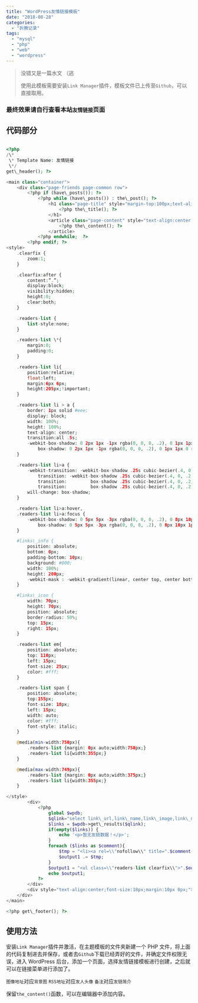 ```yaml
---
title: "WordPress友情链接模板"
date: "2018-08-28"
categories:
  - "折腾记录"
tags:
  - "mysql"
  - "php"
  - "web"
  - "wordpress"
---
```


> 没错又是一篇水文 （逃
>
> 使用此模板需要安装`Link Manager`插件，模板文件已上传至`Github`，可以直接取用。

### 最终效果请自行查看本站`友情链接`页面

## 代码部分

```php

<?php
/\*
 \* Template Name: 友情链接
 \*/
get\_header(); ?>

<main class="container">
	<div class="page-friends page-common row">
		<?php if (have\_posts()): ?>
			<?php while (have\_posts()) : the\_post(); ?>
				<h1 class="page-title" style="margin-top:100px;text-align:center;font-size:37px;font-style:italic">
                    <?php the\_title(); ?>
                </h1>
				<article class="page-content" style="text-align:center;">
					<?php the\_content(); ?>
				</article>
			<?php endwhile;  ?>
		<?php endif; ?>
<style>
    .clearfix {
        zoom:1;
    }

    .clearfix:after {
        content:”.”;
        display:block;
        visibility:hidden;
        height:0;
        clear:both;
    }

    .readers-list {
        list-style:none;
    }

    .readers-list \*{
        margin:0;
        padding:0;
    }

    .readers-list li{
        position:relative;
        float:left;
        margin:6px 6px;
        height:205px;!important;
    }

    .readers-list li > a {
        border: 1px solid #eee;
        display: block;
        width: 100%;
        height: 100%;
        text-align: center;
        transition:all .5s;
        -webkit-box-shadow: 0 2px 1px -1px rgba(0, 0, 0, .2), 0 1px 1px 0 rgba(0, 0, 0, .14), 0 1px 3px 0 rgba(0, 0, 0, .12);
            box-shadow: 0 2px 1px -1px rgba(0, 0, 0, .2), 0 1px 1px 0 rgba(0, 0, 0, .14), 0 1px 3px 0 rgba(0, 0, 0, .12);
    }

    .readers-list li>a {
        -webkit-transition: -webkit-box-shadow .25s cubic-bezier(.4, 0, .2, 1);
            transition: -webkit-box-shadow .25s cubic-bezier(.4, 0, .2, 1);
            transition:         box-shadow .25s cubic-bezier(.4, 0, .2, 1);
            transition:         box-shadow .25s cubic-bezier(.4, 0, .2, 1), -webkit-box-shadow .25s cubic-bezier(.4, 0, .2, 1);
        will-change: box-shadow;
    }

    .readers-list li>a:hover,
    .readers-list li>a:focus {
        -webkit-box-shadow: 0 5px 5px -3px rgba(0, 0, 0, .2), 0 8px 10px 1px rgba(0, 0, 0, .14), 0 3px 14px 2px rgba(0, 0, 0, .12);
            box-shadow: 0 5px 5px -3px rgba(0, 0, 0, .2), 0 8px 10px 1px rgba(0, 0, 0, .14), 0 3px 14px 2px rgba(0, 0, 0, .12);
    }

    #links\_info {
        position: absolute;
        bottom: 0px;
        padding-bottom: 10px;
        background: #000;
        width: 100%;
        height: 200px;
        -webkit-mask : -webkit-gradient(linear, center top, center bottom, from(rgba(0,0,0,0)), to(rgba(0,0,0,0.7)));
    }

    #links\_icon {
        width: 70px;
        height: 70px;
        position: absolute;
        border-radius: 50%;
        top: 15px;
        right: 15px;
    }

    .readers-list em{
        position: absolute;
        top: 110px;
        left: 15px;
        font-size: 25px;
        color: #fff;
    }

    .readers-list span {
        position: absolute;
        top:155px;
        font-size: 18px;
        left: 15px;
        width: auto;
        color: #fff;
        font-style: italic;
    }

    @media(min-width:750px){
        .readers-list {margin: 0px auto;width:750px;}
        .readers-list li{width:355px;}
    }

    @media(max-width:749px){
        .readers-list {margin: 0px auto;width:375px;}
        .readers-list li{width:355px;}
    }

</style>
		<div>
			<?php
			    global $wpdb;
                $qlink="select link\_url,link\_name,link\_image,link\_notes,link\_description,link\_rss from wp\_links where link\_visible='Y' order by link\_id";
                $links = $wpdb->get\_results($qlink);
                if(empty($links)) {
                    echo '<p>暂无友链数据！</p>';
                }
                foreach ($links as $comment){
                    $tmp = "<li><a rel=\\"nofollow\\" title=".$comment->link\_url." target=\\"\_blank\\" href=\\"$comment->link\_url\\" style=\\"background-image:url($comment->link\_image);background-size: cover;\\"><div id=\\"links\_info\\"></div><em>".$comment->link\_name."</em><span>".$comment->link\_notes."</span><img id=\\"links\_icon\\" src=\\"$comment->link\_rss\\"></img></a></li>";
                    $output1 .= $tmp;
                }
                $output1 = "<ul class=\\"readers-list clearfix\\">".$output1."</ul>";
                echo $output1;
            ?>
		</div>
		<div style="text-align:center;font-size:18px;margin:10px 0px;">此页模板由<a href="https://www.ixk.me">Otstar-Lin</a>于2018制作,源码已上传至<a href="https://github.com/syfxlin/wp-links-template">Github</a></div>
	</div>
</main>

<?php get\_footer(); ?>
```

## 使用方法

安装`Link Manager`插件并激活，在主题模板的文件夹新建一个 PHP 文件，将上面的代码复制进去并保存，或者去`Github`下载已经弄好的文件，并确定文件权限无误，进入 WordPress 后台，添加一个页面，选择友情链接模板进行创建，之后就可以在链接菜单进行添加了。

`图像地址`对应`背景图` `RSS地址`对应`友人头像` `备注`对应`友链简介`

保留`the_content()`函数，可以在编辑器中添加内容。
